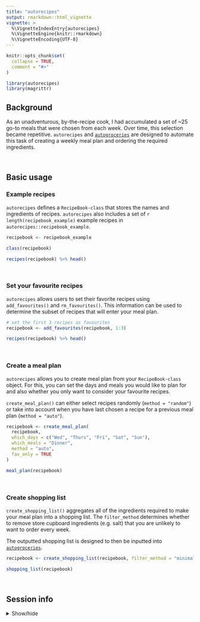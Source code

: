 ```yaml
---
title: "autorecipes"
output: rmarkdown::html_vignette
vignette: >
  %\VignetteIndexEntry{autorecipes}
  %\VignetteEngine{knitr::rmarkdown}
  %\VignetteEncoding{UTF-8}
---
```


```r
knitr::opts_chunk$set(
  collapse = TRUE,
  comment = "#>"
)
```

```r
library(autorecipes)
library(magrittr)
```

## Background

As an unadventurous, by-the-recipe cook, I had accumulated a set of ~25 go-to meals that were chosen from each week. Over time, this selection became repetitive. `autorecipes` and [`autogroceries`](https://github.com/dzhang32/autogroceries) are designed to automate this task of creating a weekly meal plan and ordering the required ingredients. 

<br>

## Basic usage

### Example recipes

`autorecipes` defines a `RecipeBook-class` that stores the names and ingredients of recipes. `autorecipes` also includes a set of `r length(recipebook_example)` example recipes in `autorecipes::recipebook_example`. 

```r

recipebook <- recipebook_example

class(recipebook)

recipes(recipebook) %>% head()

```

<br>

### Set your favourite recipes

`autorecipes` allows users to set their favorite recipes using `add_favourites()` and `rm_favourites()`. This information can be used to determine the subset of recipes that will enter your meal plan. 

```r

# set the first 3 recipes as favourites
recipebook <- add_favourites(recipebook, 1:3)

recipes(recipebook) %>% head()

```

<br>

### Create a meal plan

`autorecipes` allows you to create meal plan from your `RecipeBook-class` object. For this, you can set the days and meals you would like to plan for and also whether you only want to consider your favourite recipes. 

`create_meal_plan()` can either select recipes randomly (`method = "random"`) or take into account when you have last chosen a recipe for a previous meal plan (`method = "auto"`).

```r

recipebook <- create_meal_plan(
  recipebook,
  which_days = c("Wed", "Thurs", "Fri", "Sat", "Sun"), 
  which_meals = "Dinner",
  method = "auto",
  fav_only = TRUE
)

meal_plan(recipebook)

```

<br>

### Create shopping list

`create_shopping_list()` aggregates all of the ingredients required to make your meal plan into a shopping list. The `filter_method` determines whether to remove store cupboard ingredients (e.g. salt) that you are unlikely to want to order every week. 

The outputted shopping list is designed to then be inputted into [`autogroceries`](https://github.com/dzhang32/autogroceries).  

```r

recipebook <- create_shopping_list(recipebook, filter_method = "minimal")

shopping_list(recipebook)

```

<br>

## Session info

<details>
  <summary>Show/hide</summary>
```r
library("sessioninfo")
options(width = 120)
session_info()
```
</details> 
